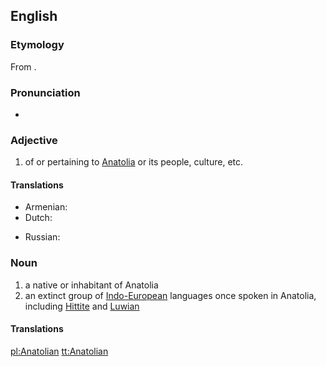 ==English==
{{wikipedia}}

===Etymology===
From {{suffix|Anatolia|an|lang=en}}.

===Pronunciation===
* {{a|UK}} {{IPA|/anəˈtəʊlɪən/|lang=en}}

===Adjective===
{{en-adj|-}}

# of or pertaining to [[Anatolia]] or its people, culture, etc.

====Translations====
{{trans-top|of or pertaining to Anatolia or its people, culture, etc.}}
* Armenian: {{t-|hy|անատոլիական|sc=Armn}}
* Dutch: {{t-|nl|Anatolisch}}
{{trans-mid}}
* Russian: {{t-|ru|анатолийский|tr=anatolíjskíj|sc=Cyrl}}
{{trans-bottom}}

===Noun===
{{en-noun}}

# a native or inhabitant of Anatolia
# an extinct group of [[Indo-European]] languages once spoken in Anatolia, including [[Hittite]] and [[Luwian]]

====Translations====
{{trans-top|native or inhabitant of Anatolia}}
{{trans-mid}}
{{trans-bottom}}
{{trans-top|group of languages}}
{{trans-mid}}
{{trans-bottom}}

[[pl:Anatolian]]
[[tt:Anatolian]]
